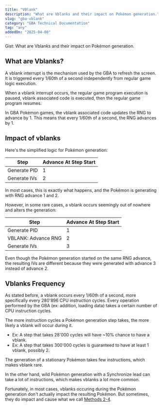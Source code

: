```yaml
---
title: "VBlank"
description: "What are Vblanks and their impact on Pokémon generation."
slug: "gba-vblank"
category: "GBA Technical Documentation"
tag: "any"
addedOn: "2025-04-08"
---
```


<Gist>Gist: What are Vblanks and their impact on Pokémon generation.</Gist>

## What are Vblanks?

A vblank interrupt is the mechanism used by the GBA to refresh the screen. It is triggered every 1/60th of a second independently from regular game logic execution.

When a vblank interrupt occurs, the regular game program execution is paused, vblank associated code is executed, then the regular game program resumes.

In GBA Pokémon games, the vblank associated code updates the RNG to advance by 1. This means that every 1/60th of a second, the RNG advances by 1.

## Impact of vblanks

Here's the simplified logic for Pokémon generation:

| Step         | Advance At Step Start |
| ------------ | --------------------- |
| Generate PID | 1                     |
| Generate IVs | 2                     |

In most cases, this is exactly what happens, and the Pokémon is generating with RNG advance 1 and 2.

However, in some rare cases, a vblank occurs seemingly out of nowhere and alters the generation:

| Step                                                  | Advance At Step Start               |
| ----------------------------------------------------- | ----------------------------------- |
| Generate PID                                          | 1                                   |
| <Text color="Green" strong>VBLANK: Advance RNG</Text> | <Text color="Green" strong>2</Text> |
| Generate IVs                                          | <Text color="Red" strong>3</Text>   |

Even though the Pokémon generation started on the same RNG advance, the resulting IVs are different because they were generated with advance 3 instead of advance 2.

## Vblanks Frequency

As stated before, a vblank occurs every 1/60th of a second, more specifically every 280'896 CPU instruction cycles. Every operation performed by the GBA (ex: addition, loading data) takes a certain number of CPU instruction cycles.

The more instruction cycles a Pokémon generation step takes, the more likely a vblank will occur during it.

- Ex: A step that takes 28'000 cycles will have ~10% chance to have a vblank.
- Ex: A step that takes 300'000 cycles is guaranteed to have at least 1 vblank, possibly 2.

The generation of a stationary Pokémon takes few instructions, which makes vblank rare.

In the other hand, wild Pokémon generation with a Synchronize lead can take a lot of instructions, which makes vblanks a lot more common.

Fortunately, in most cases, vblanks occuring during the Pokémon generation don't actually impact the resulting Pokémon. But sometimes, they do impact and cause what we call [Methods 2-4](/gba-methods).
